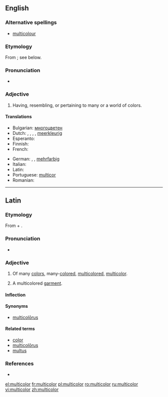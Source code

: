 ==English==

===Alternative spellings===
* [[multicolour]] {{qualifier|Commonwealth}}

===Etymology===
From {{etyl|la}} {{term|multicolor|lang=la}}; see below.

===Pronunciation===
* {{IPA|/ˌmʌltıˈkʌlə/}}

===Adjective===
{{infl|en|adjective}}

# {{chiefly|US}} Having, resembling, or pertaining to many or a world of colors.

====Translations====
{{trans-top|having many colours}}
* Bulgarian: [[многоцветен]] {{m}}
* Dutch: {{t+|nl|bont}}, {{t|nl|bonte}}, {{t|nl|veelkleurig}}, {{t|nl|veelkleurige}}, [[meerkleurig]]
* Esperanto: {{t|eo|multkolora|xs=Esperanto}}
* Finnish: {{t-|fi|monivärinen}}
* French: {{t|fr|multicooleur}}
{{trans-mid}}
* German: {{t+|de|bunt}}, {{t-|de|vielfarbig}}, [[mehrfarbig]]
* Italian: {{t+|it|multicolore}}
* Latin: {{t-|la|multicolor}}
* Portuguese: [[multicor]]
* Romanian: {{t+|ro|multicolor}}
{{trans-bottom}}

----

==Latin==

===Etymology===
From {{term|multus||much, many|lang=la}} + {{term|color||color|lang=la}}.

===Pronunciation===
* {{a|Classical}} {{IPA|/mulˈti.co.lor/|lang=la}}

===Adjective===
{{la-adj-3rd-1E|multicolor|multicoloris|multicolōris}}

# Of many [[color]]s, many-[[colored]], [[multicolored]], [[#English|multicolor]].
# {{context|substantive|lang=la}} A multicolored [[garment]].

====Inflection====
{{la-decl-3rd-1E|multicolor|multicolor|multicolor|multicolōr}}

====Synonyms====
* {{sense|multicolored}} [[multicolorus|multicolōrus]]

====Related terms====
* [[color#Latin|color]]
* [[multicolorus|multicolōrus]]
* [[multus]]

===References===
* {{R:L&S}}

[[el:multicolor]]
[[fr:multicolor]]
[[pl:multicolor]]
[[ro:multicolor]]
[[ru:multicolor]]
[[vi:multicolor]]
[[zh:multicolor]]